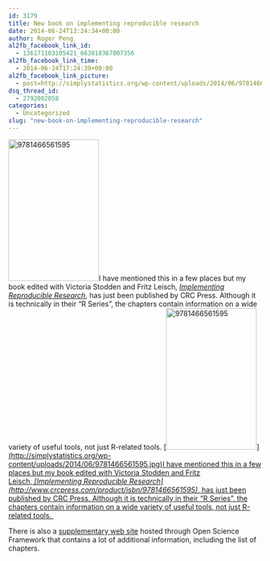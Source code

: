 ```yaml
---
id: 3179
title: New book on implementing reproducible research
date: 2014-06-24T13:24:34+00:00
author: Roger Peng
al2fb_facebook_link_id:
  - 136171103105421_663818367007356
al2fb_facebook_link_time:
  - 2014-06-24T17:24:39+00:00
al2fb_facebook_link_picture:
  - post=http://simplystatistics.org/wp-content/uploads/2014/06/9781466561595.jpg
dsq_thread_id:
  - 2792002058
categories:
  - Uncategorized
slug: "new-book-on-implementing-reproducible-research"
---
```

[<img class="alignright" alt="9781466561595" src="http://simplystatistics.org/wp-content/uploads/2014/06/9781466561595.jpg" width="180" height="281" />](http://simplystatistics.org/wp-content/uploads/2014/06/9781466561595.jpg)I have mentioned this in a few places but my book edited with Victoria Stodden and Fritz Leisch, _[Implementing Reproducible Research](http://www.crcpress.com/product/isbn/9781466561595)_, has just been published by CRC Press. Although it is technically in their "R Series", the chapters contain information on a wide variety of useful tools, not just R-related tools. [[<img class="alignright" alt="9781466561595" src="http://simplystatistics.org/wp-content/uploads/2014/06/9781466561595.jpg" width="180" height="281" />](http://simplystatistics.org/wp-content/uploads/2014/06/9781466561595.jpg)I have mentioned this in a few places but my book edited with Victoria Stodden and Fritz Leisch, _[Implementing Reproducible Research](http://www.crcpress.com/product/isbn/9781466561595)_, has just been published by CRC Press. Although it is technically in their "R Series", the chapters contain information on a wide variety of useful tools, not just R-related tools. ](http://simplystatistics.org/wp-content/uploads/2014/06/9781466561595.jpg) 

There is also a [supplementary web site](http://www.implementingRR.org) hosted through Open Science Framework that contains a lot of additional information, including the list of chapters.
